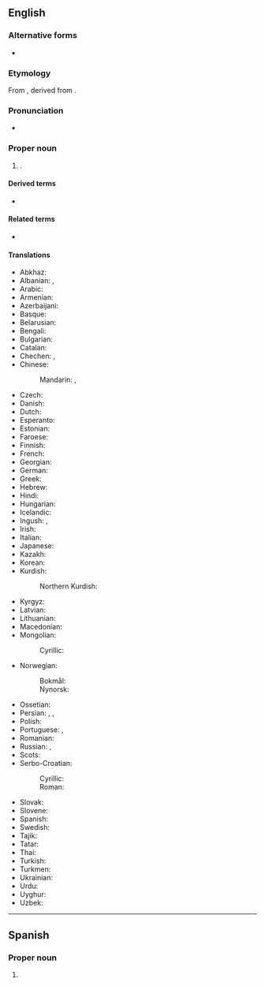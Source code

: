 ==English==
{{wp}}

===Alternative forms===
* {{alter|en|Chechenia|Chechneya|Chechnia|Chechniya}}

===Etymology===
From {{der|en|ru|Чечня́||[place] of the [[Chechen]]s}}, derived from {{der|en|kbd|-}}.

===Pronunciation===
* {{a|UK|US}} {{IPA|en|/ˈt͡ʃɛtʃ.ni.ə/|/ˈt͡ʃɛtʃ.ɲi.ə/}}

===Proper noun===
{{en-proper noun}}

# {{place|en|republic|of the northern [[Caucasus]] of|c/Russia|capital=Grozny|official=Chechen Republic}}.

====Derived terms====
* {{l|en|Chechnyan}}

====Related terms====
* {{l|en|Chechen}}

====Translations====
{{trans-top|republic of Russia}}
* Abkhaz: {{t|ab|Чечентәыла}}
* Albanian: {{t|sq|Çeçeni|f}}, {{t|sq|Çeçenia|f}} {{q|definite}}
* Arabic: {{t|ar|الشِّيشَان|f}}
* Armenian: {{t|hy|Չեչնիա}}
* Azerbaijani: {{t|az|Çeçenistan}}
* Basque: {{t|eu|Txetxenia}}
* Belarusian: {{t|be|Чачня́|f}}
* Bengali: {{t|bn|শীশান|tr=śīśan}}
* Bulgarian: {{t|bg|Чече́ния|f}}
* Catalan: {{t|ca|Txetxènia|f}}
* Chechen: {{t|ce|Нохчийчоь}}, {{t|ce|Нохчий Мохк}}
* Chinese:
*: Mandarin: {{t+|cmn|車臣}}, {{t+|cmn|车臣|tr=Chēchén}}
* Czech: {{t+|cs|Čečensko|n}}
* Danish: {{t|da|Tjetjenien|c}}
* Dutch: {{t+|nl|Tsjetsjenië|n}}
* Esperanto: {{t+|eo|Ĉeĉenio}}
* Estonian: {{t|et|Tšetšeenia}}
* Faroese: {{t|fo|Kekenia|n}}
* Finnish: {{t+|fi|Tšetšenia}}
* French: {{t+|fr|Tchétchénie|f}}
* Georgian: {{t+|ka|ჩეჩნეთი}}
* German: {{t+|de|Tschetschenien|n}}
* Greek: {{t|el|Τσετσενία|f}}
* Hebrew: {{t|he|צ׳צ׳ניה|f}}
* Hindi: {{t|hi|चेचन्या|m}}
* Hungarian: {{t+|hu|Csecsenföld}}
* Icelandic: {{t|is|Téténía|f}}
* Ingush: {{t|inh|Нохчийче}}, {{t|inh|Нохчий Мохк}}
* Irish: {{t|ga|Seisnia|f|alt=An tSeisnia}}
* Italian: {{t|it|Cecenia|f}}
* Japanese: {{t|ja|チェチェン|tr=Chechen}}
* Kazakh: {{t|kk|Шешенстан}}
* Korean: {{t|ko|^체첸}}
* Kurdish:
*: Northern Kurdish: {{t|kmr|Çeçenistan}}
{{trans-mid}}
* Kyrgyz: {{t|ky|Чеченстан}}
* Latvian: {{t|lv|Čečenija|f}}
* Lithuanian: {{t+|lt|Čečėnija|f}}
* Macedonian: {{t|mk|Чеченија|f}}
* Mongolian:
*: Cyrillic: {{t|mn|Чечень}}
* Norwegian:
*: Bokmål: {{t|nb|Tsjetsjenia}}
*: Nynorsk: {{t|nn|Tsjetsjenia}}
* Ossetian: {{t|os|Цӕцӕн}}
* Persian: {{t|fa|چچنستان|tr=čečenistân}}, {{t|fa|چچن|tr=čečen}}, {{t|fa|چچنیا|tr=čečniyâ}}
* Polish: {{t+|pl|Czeczenia|f}}
* Portuguese: {{t+|pt|Chechénia|f}}, {{t+|pt|Chechênia|f}}
* Romanian: {{t|ro|Cecenia|f}}
* Russian: {{t+|ru|Чечня́|f}}, {{t+|ru|Ичке́рия|f}} {{qualifier|temporary name used by Chechen nationalists}}
* Scots: {{t|sco|Chechnie}}
* Serbo-Croatian:
*: Cyrillic: {{t|sh|Чѐче̄нија|f}}
*: Roman: {{t+|sh|Čèčēnija|f}}
* Slovak: {{t|sk|Čečensko|n}}
* Slovene: {{t|sl|Čečenija|f}}
* Spanish: {{t+|es|Chechenia|f}}
* Swedish: {{t+|sv|Tjetjenien|c}}
* Tajik: {{t+|tg|Чеченистон}}
* Tatar: {{t|tt|Чечня}}
* Thai: {{t|th|เชชเนีย}}
* Turkish: {{t|tr|Çeçenya}}
* Turkmen: {{t|tk|Çeçenistan}}
* Ukrainian: {{t|uk|Чечня́|f}}
* Urdu: {{t|ur|چیچنیا|m|tr=cecanyā}}
* Uyghur: {{t|ug|چېچېنىيە}}
* Uzbek: {{t|uz|Checheniston}}
{{trans-bottom}}

{{topics|en|Exonyms|Chechen Republic}}

----

==Spanish==

===Proper noun===
{{es-proper noun|f}}

# {{alt form|es|Chechenia}}

{{C|es|Exonyms|Chechen Republic}}